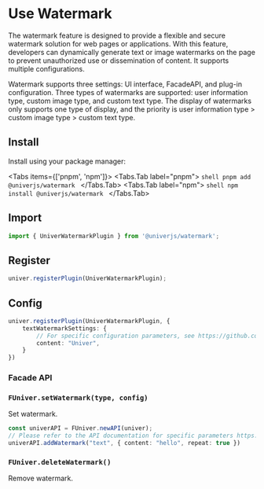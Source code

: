 
# Use Watermark <VersionBadge version="0.4.2+" />

<BadgeGroup values={[UniverTypes.GENERAL]} value={UniverTypes.GENERAL} />

The watermark feature is designed to provide a flexible and secure watermark solution for web pages or applications. With this feature, developers can dynamically generate text or image watermarks on the page to prevent unauthorized use or dissemination of content. It supports multiple configurations.

Watermark supports three settings: UI interface, FacadeAPI, and plug-in configuration.
Three types of watermarks are supported: user information type, custom image type, and custom text type. The display of watermarks only supports one type of display, and the priority is user information type > custom image type > custom text type.

## Install

Install using your package manager:

<Tabs items={['pnpm', 'npm']}>
  <Tabs.Tab label="pnpm">
    ```shell
    pnpm add @univerjs/watermark
    ```
  </Tabs.Tab>
  <Tabs.Tab label="npm">
    ```shell
    npm install @univerjs/watermark
    ```
  </Tabs.Tab>
</Tabs>

## Import

```typescript
import { UniverWatermarkPlugin } from '@univerjs/watermark';
```

## Register

```typescript
univer.registerPlugin(UniverWatermarkPlugin);
```

## Config

```typescript
univer.registerPlugin(UniverWatermarkPlugin, {
    textWatermarkSettings: {
        // For specific configuration parameters, see https://github.com/dream-num/univer/blob/d0054f3e690d9d3cf9715b59a97a8cb95f65a6c8/packages/watermark/src/controllers/config.schema.ts#L24
        content: "Univer",
    }
})
```

### Facade API

### `FUniver.setWatermark(type, config)`

Set watermark.

```typescript
const univerAPI = FUniver.newAPI(univer);
// Please refer to the API documentation for specific parameters https://github.com/dream-num/univer/blob/d0054f3e690d9d3cf9715b59a97a8cb95f65a6c8/packages/facade/src/apis/facade.ts#L555
univerAPI.addWatermark("text", { content: "hello", repeat: true })
```

### `FUniver.deleteWatermark()`

Remove watermark.
